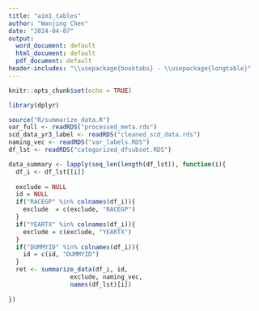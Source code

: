 ```yaml
---
title: "aim1_tables"
author: "Wanjing Chen"
date: "2024-04-07"
output:
  word_document: default
  html_document: default
  pdf_document: default
header-includes: "\\usepackage{booktabs} - \\usepackage{longtable}"
---
```


```r
knitr::opts_chunk$set(echo = TRUE)
```


```r
library(dplyr)
```


```r
source("R/summarize_data.R")
var_full <- readRDS("processed_meta.rds")
scd_data_yr3_label <- readRDS("cleaned_scd_data.rds")
naming_vec <- readRDS("var_labels.RDS")
df_lst <- readRDS("categorized_dfsubset.RDS")
```



```r
data_summary <- lapply(seq_len(length(df_lst)), function(i){
  df_i <- df_lst[[i]]
  
  exclude = NULL
  id = NULL
  if("RACEGP" %in% colnames(df_i)){
    exclude  = c(exclude, "RACEGP")
  }
  if("YEARTX" %in% colnames(df_i)){
    exclude = c(exclude, "YEARTX")
  }
  if("DUMMYID" %in% colnames(df_i)){
    id = c(id, "DUMMYID")
  }
  ret <- summarize_data(df_i, id, 
                 exclude, naming_vec, 
                 names(df_lst)[i])
  
})


```